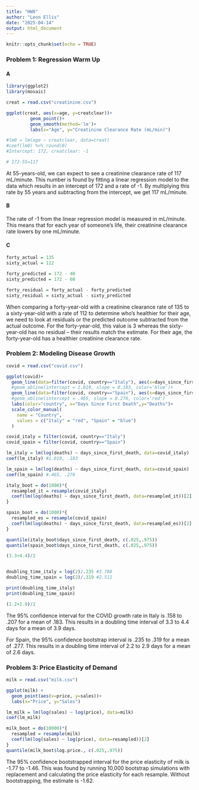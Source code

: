 ---
title: "HW8"
author: "Leon Ellis"
date: "2025-04-14"
output: html_document
---

```{r setup, include=FALSE}
knitr::opts_chunk$set(echo = TRUE)
```

### Problem 1: Regression Warm Up



#### A
```{r, echo=FALSE, message=FALSE, warning=FALSE}
library(ggplot2)
library(mosaic)

creat = read.csv("creatinine.csv")

ggplot(creat, aes(x=age, y=creatclear))+
         geom_point()+
         geom_smooth(method='lm')+
         labs(x="Age", y="Creatinine Clearance Rate (mL/min)")

#lm0 = lm(age ~ creatclear, data=creat)
#coef(lm0) %>% round(0)
#Intercept: 172, creatclear: -1

# 172-55=117

```

At 55-years-old, we can expect to see a creatinine clearance rate of 117 mL/minute. This number is found by fitting a linear regression model to the data which results in an intercept of 172 and a rate of -1. By multiplying this rate by 55 years and subtracting from the intercept, we get 117 mL/minute.

#### B

The rate of -1 from the linear regression model is measured in mL/minute. This means that for each year of someone's life, their creatinine clearance rate lowers by one mL/minute.

#### C

```{r, echo=FALSE}

forty_actual = 135
sixty_actual = 112

forty_predicted = 172 - 40
sixty_predicted = 172 - 60

forty_residual = forty_actual - forty_predicted
sixty_residual = sixty_actual - sixty_predicted
```

When comparing a forty-year-old with a creatinine clearance rate of 135 to a sixty-year-old with a rate of 112 to determine who's healthier for their age, we need to look at residuals or the predicted outcome subtracted from the actual outcome. For the forty-year-old, this value is 3 whereas the sixty-year-old has no residual -- their results match the estimate. For their age, the forty-year-old has a healthier creatinine clearance rate.


### Problem 2: Modeling Disease Growth

```{r, echo=FALSE, message=FALSE, warning=FALSE}
covid = read.csv("covid.csv")

ggplot(covid)+
  geom_line(data=filter(covid, country=="Italy"), aes(x=days_since_first_death, y=log(deaths), color="Italy"))+
  #geom_abline(intercept = 1.019, slope = 0.183, color='blue')+
  geom_line(data=filter(covid, country=="Spain"), aes(x=days_since_first_death, y=log(deaths), color="Spain"))+
  #geom_abline(intercept = .465, slope = 0.276, color='red')
  labs(color="country", x="Days Since First Death",y="Deaths")+
  scale_color_manual(
    name = "Country",
    values = c("Italy" = "red", "Spain" = "blue")
  )

covid_italy = filter(covid, country=="Italy")
covid_spain = filter(covid, country=="Spain")

lm_italy = lm(log(deaths) ~ days_since_first_death, data=covid_italy)
coef(lm_italy) #1.019, .183

lm_spain = lm(log(deaths) ~ days_since_first_death, data=covid_spain)
coef(lm_spain) #.465, .276

italy_boot = do(1000)*{
  resampled_it = resample(covid_italy)
  coef(lm(log(deaths) ~ days_since_first_death, data=resampled_it))[2]
}

spain_boot = do(1000)*{
  resampled_es = resample(covid_spain)
  coef(lm(log(deaths) ~ days_since_first_death, data=resampled_es))[2]
}

quantile(italy_boot$days_since_first_death, c(.025,.975))
quantile(spain_boot$days_since_first_death, c(.025,.975))

(3.3+4.4)/2


doubling_time_italy = log(2)/.235 #3.788
doubling_time_spain = log(2)/.319 #2.511

print(doubling_time_italy)
print(doubling_time_spain)

(2.2+2.9)/2
```

The 95% confidence interval for the COVID growth rate in Italy is .158 to .207 for a mean of .183. This results in a doubling time interval of 3.3 to 4.4 days for a mean of 3.9 days.

For Spain, the 95% confidence bootstrap interval is .235 to .319 for a mean of .277. This results in a doubling time interval of 2.2 to 2.9 days for a mean of 2.6 days.

### Problem 3: Price Elasticity of Demand

```{r, echo=FALSE}
milk = read.csv("milk.csv")

ggplot(milk) +
  geom_point(aes(x=price, y=sales))+
  labs(x="Price", y="Sales")

lm_milk = lm(log(sales) ~ log(price), data=milk)
coef(lm_milk)

milk_boot = do(10000)*{
  resampled = resample(milk)
  coef(lm(log(sales) ~ log(price), data=resampled))[2]
}
quantile(milk_boot$log.price., c(.025,.975))
```

The 95% confidence bootstrapped interval for the price elasticity of milk is -1.77 to -1.46. This was found by running 10,000 bootstrap simulations with replacement and calculating the price elasticity for each resample. Without bootstrapping, the estimate is -1.62.